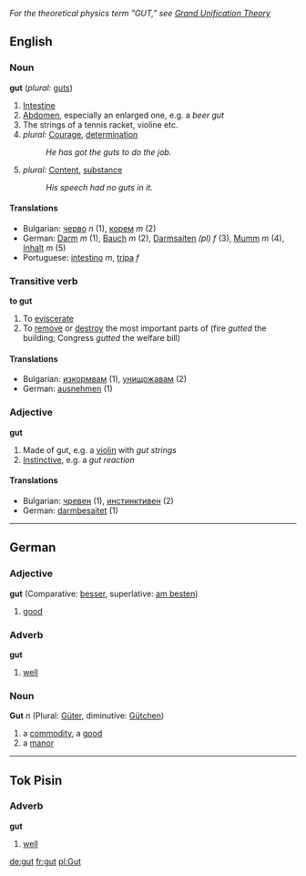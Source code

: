 ''For the theoretical physics term "GUT," see [[Grand Unification Theory]]''

==English==
===Noun===
'''gut''' (''plural:'' [[guts]])

# [[Intestine]]
# [[Abdomen]], especially an enlarged one, e.g. a ''beer gut''
# The strings of a tennis racket, violine etc.
# ''plural:'' [[Courage]], [[determination]]
#: ''He has got the guts to do the job.''
# ''plural:'' [[Content]], [[substance]]
#: ''His speech had no guts in it.''

====Translations====
*Bulgarian: [[черво]] ''n'' (1), [[корем]] ''m'' (2)
*German: [[Darm]] ''m'' (1), [[Bauch]] ''m'' (2), [[Darmsaiten]] ''(pl)'' ''f'' (3), [[Mumm]] ''m'' (4), [[Inhalt]] ''m'' (5)
*Portuguese: [[intestino]] ''m'', [[tripa]] ''f''

===Transitive verb===
'''to gut'''

# To [[eviscerate]]
# To [[remove]] or [[destroy]] the most important parts of (fire ''gutted'' the building; Congress ''gutted'' the welfare bill)

====Translations====
*Bulgarian: [[изкормвам]] (1), [[унищожавам]] (2)
*German: [[ausnehmen]] (1) 

===Adjective===
'''gut'''

# Made of gut, e.g. a [[violin]] with ''gut strings''
# [[Instinctive]], e.g. a ''gut reaction''

====Translations====
*Bulgarian: [[чревен]] (1), [[инстинктивен]] (2)
*German: [[darmbesaitet]] (1)

----

==German==
===Adjective===
'''gut''' (Comparative: [[besser]], superlative: [[am besten]])

# [[good]]

===Adverb===
'''gut'''

# [[well]]

===Noun===
'''Gut''' ''n'' (Plural: [[Güter]], diminutive: [[Gütchen]])

# a [[commodity]], a [[good]]
# a [[manor]]

----

==Tok Pisin==
===Adverb===
'''gut'''

# [[well]]

[[de:gut]]
[[fr:gut]]
[[pl:Gut]]